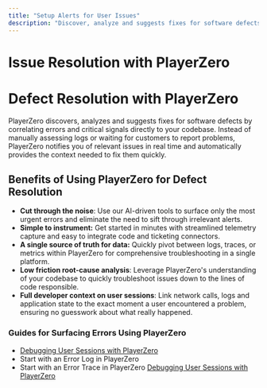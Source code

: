 ```yaml
---
title: "Setup Alerts for User Issues"
description: "Discover, analyze and suggests fixes for software defects by correlating errors and critical signals directly to your codebase."
---
```


# **Issue Resolution with PlayerZero**
# Defect Resolution with PlayerZero
PlayerZero discovers, analyzes and suggests fixes for software defects by correlating errors and critical signals directly to your codebase. Instead of manually assessing logs or waiting for customers to report problems, PlayerZero notifies you of relevant issues in real time and automatically provides the context needed to fix them quickly. 
## Benefits of Using PlayerZero for Defect Resolution
- **Cut through the noise**: Use our AI-driven tools to surface only the most urgent errors and eliminate the need to sift through irrelevant alerts.
- **Simple to instrument:** Get started in minutes with streamlined telemetry capture and easy to integrate code and ticketing connectors.
- **A single source of truth for data:** Quickly pivot between logs, traces, or metrics within PlayerZero for comprehensive troubleshooting in a single platform.
- **Low friction root-cause analysis**: Leverage PlayerZero's understanding of your codebase to quickly troubleshoot issues down to the lines of code responsible.
- **Full developer context on user sessions**: Link network calls, logs and application state to the exact moment a user encountered a problem, ensuring no guesswork about what really happened.
### Guides for Surfacing Errors Using PlayerZero
- [Debugging User Sessions with PlayerZero](https://www.notion.so/Debugging-User-Sessions-with-PlayerZero-1b6492ddc5be80fdbbcfe6e60ba2f19b?pvs=21)
- Start with an Error Log in PlayerZero
- Start with an Error Trace in PlayerZero
[Debugging User Sessions with PlayerZero](https://www.notion.so/Debugging-User-Sessions-with-PlayerZero-1b6492ddc5be80fdbbcfe6e60ba2f19b?pvs=21)
